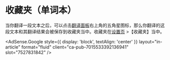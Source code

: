 
# 收藏夹（单词本）

当你翻译一段文本之后，可以点击[翻译面板](panel.md)右上角的五角星图标，那么你翻译的这段文本和其翻译结果会被保存到收藏夹当中。收藏夹在[设置页](options.md) >【收藏夹】当中。

<AdSense.Google
  style={{ display: 'block', textAlign: 'center' }}
  layout="in-article"
  format="fluid"
  client="ca-pub-7015533392136941"
  slot="7527831842"
/>

